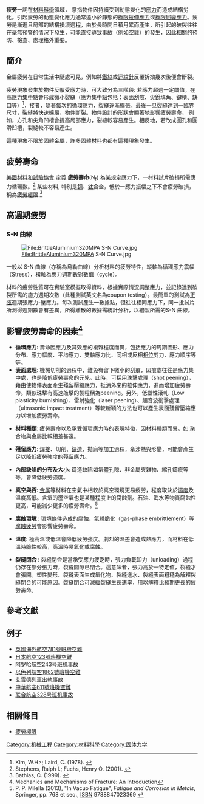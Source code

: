{{機械失效模式}}
'''疲勞'''一詞在[[材料科學|材料科學]]領域， 意指物件因持續受到動態變化的[[應力|應力]]而造成結構劣化。引起疲勞的動態變化應力通常遠小於靜態的[[强度|極限拉伸應力]]或[[强度|極限屈變應力]]。疲勞是漸進且局部的結構損壞過程，由於長時間日積月累而產生，所引起的破裂往往在毫無預警的情況下發生，可能直接導致事故（例如[[空難|空難]]）的發生，因此相關的預防、檢查、處理格外重要。

== 簡介 ==
金屬疲勞在日常生活中隨處可見，例如將[[鐵絲|鐵絲]]或[[迴紋針|迴紋針]]反覆折拗幾次後便會斷裂。

疲勞現象發生於物件反覆受應力時，可大致分為三階段: 若應力超過一定閾值，在高[[應力集中|應力集中]]點會形成微小裂縫（應力集中點包括：表面刮痕、尖銳填角、鍵槽、缺口等）<ref name="Laird"><span class="citation book" contenteditable="false">Kim, W.H>; Laird, C. (1978). </span></ref>，接者，隨著每次的循環應力，裂縫逐漸擴張。最後一旦裂縫達到一臨界尺寸，裂縫將快速擴展，物件斷裂。物件設計的形狀會顯著地影響疲勞壽命， 例如，方孔和尖角凹槽會提高局部應力，裂縫較容易產生。相反地，若改成圓孔和圓滑凹槽，裂縫較不容易產生。

這種現象不限於固體金屬，許多固體[[材料|材料]]也都有這種現象發生。

== 疲勞壽命 ==
[[美國材料和試驗協會|美國材料和試驗協會]] 定義 <span>'''疲勞壽命 '''(</span><span>N<sub>f</sub></span>) 為某規定應力下，一材料試片破損所需應力循環數。<ref name="Stephens"><span class="citation book">Stephens, Ralph I.; Fuchs, Henry O. (2001). </span></ref>  某些材料, 特別是[[钢|鋼]]、[[钛|钛]]合金，低於一應力振幅之下不會疲勞破損，稱為[[疲勞極限|疲勞極限]].<ref name="Bathias"><span class="citation journal">Bathias, C. (1999). </span></ref>

== 高週期疲勞 ==

=== S-N 曲線 ===
[[File:BrittleAluminium320MPA_S-N_Curve.jpg|File:BrittleAluminium320MPA S-N Curve.jpg]]

一般以 <span>S-N 曲線（</span>亦稱為<span>烏勒曲線）分析材料的疲勞特性</span>，縱軸為循環應力震幅（Stress），橫軸為應力週期數[[對數|對數]]值（cycle）。

材料的疲勞性質可在實驗室模擬取得資料，根據實際情況調整應力，並記錄達到破裂所需的施力週期次數（此種測試英文名為coupon testing）。最簡單的測試為[[正弦|正弦]]週期張應力-壓應力。每次測試產生一數據點，但往往相同應力下，同一批試片所測得週期數會有差異，所得離散的數據需統計分析，以繪製所需的S-N 曲線。

== 影響疲勞壽命的因素<ref>Mechanics and Mechanisms of Fracture: An Introduction</ref> ==
* '''循環應力''': 壽命因應力及其效應的複雜程度而異，包括應力的周期圖形、應力分布、應力幅度、平均應力、雙軸應力比、同相或反相[[相位差|相位]]剪力、應力順序等等。
* '''表面處理''': 機械切削的過程中，難免有留下微小的刮痕，凹痕處往往是應力集中處，也是降低疲勞壽命的元兇。此時，可採用珠擊處理（shot peening），藉由使物件表面產生殘留壓縮應力，抵消外來的拉伸應力，進而增加疲勞壽命。類似珠擊有高速敲擊的製程稱為<span>peening。另外，</span>低塑性滾軋（Low plasticity burnishing）、雷射強化（laser peening）、超音波衝擊處理（ultrasonic impact treatment）等較新穎的方法也可以產生表面殘留壓縮應力以增加疲勞壽命。

* '''材料種類''': 疲勞壽命以及承受循環應力時的表現特徵，因材料種類而異。如:聚合物與金屬比較相差甚遠。

* '''殘留應力''': [[焊接|焊接]]、切削、[[鑄造|鑄造]]、拋磨等加工過程，牽涉熱與形變，可能會產生足以降低疲勞強度的殘留應力。

* '''內部缺陷的分布及大小''': 鑄造缺陷如氣體孔隙、非金屬夾雜物、縮孔鑄疵等等，會降低疲勞強度。

* '''真空與否 ''': [[金属|金属]]等材料在空氣中相較於真空環境更易疲勞，程度取決於[[湿度|濕度]]及溫度高低。含氧的溼空氣也是某種程度上的腐蝕劑。石油、海水等物質腐蝕性更高，可能減少更多的疲勞壽命。<ref><span class="citation" id="CITEREFP._P._Milella2013">P. P. Milella (2013), "In Vacuo Fatigue", ''Fatigue and Corrosion in Metals'', Springer, pp. 768 et seq., [[国际标准书号|ISBN]] 9788847023369</span><span class="citation" id="CITEREFP._P._Milella2013"></span><span class="Z3988" title="ctx_ver=Z39.88-2004&rfr_id=info%3Asid%2Fen.wikipedia.org%3AFatigue+%28material%29&rft.atitle=In+Vacuo+Fatigue&rft.aulast=P.+P.+Milella&rft.au=P.+P.+Milella&rft.btitle=Fatigue+and+Corrosion+in+Metals&rft.date=2013&rft.genre=bookitem&rft.isbn=9788847023369&rft.pages=768+et+seq.&rft.pub=Springer&rft_val_fmt=info%3Aofi%2Ffmt%3Akev%3Amtx%3Abook"> </span></ref>

* '''腐蝕環境 ''': 環境條件造成的腐蝕、氣體脆化（gas-phase embrittlement）等[[腐蚀疲劳|腐蝕疲勞]]會影響疲勞壽命。

* '''溫度 ''': 極高溫或低溫會降低疲勞強度。劇烈的溫差會造成熱應力，而材料在低溫時脆性較高，高溫時易氧化或腐蝕。

* '''裂縫閉合 ''': 裂縫閉合是當承受應力疲乏時，張力負載卸力（unloading）過程仍存在部分張力時，裂縫間隙已閉合。這意味者，張力高於一特定值，裂縫才會張開。塑性變形、裂縫表面生成氧化物、裂縫進水、裂縫表面粗糙為解釋裂縫閉合的可能原因。裂縫閉合可減緩裂縫生長速率，用以解釋比預期更長的疲勞壽命。

== 參考文獻 ==
{{Reflist|2}}
==例子==
* [[英國海外航空781號班機空難|英國海外航空781號班機空難]]
* [[日本航空123號班機空難|日本航空123號班機空難]]
* [[阿罗哈航空243号班机事故|阿罗哈航空243号班机事故]]
* [[以色列航空1862號班機空難|以色列航空1862號班機空難]]
* [[艾雪德列車出軌事故|艾雪德列車出軌事故]]
* [[中華航空611號班機空難|中華航空611號班機空難]]
* [[联合航空328号班机事故|联合航空328号班机事故]]

==相關條目==
*[[疲勞極限|疲勞極限]]

{{Authority control}}
[[Category:机械工程|Category:机械工程]]
[[Category:材料科學|Category:材料科學]]
[[Category:固体力学|Category:固体力学]]